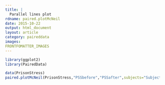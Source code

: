 ```yaml
---
title: |
  Parallel lines plot
rdname: paired.plotMcNeil
date: 2015-10-22
output: html_document
layout: article
category: paireddata
images:
FRONTFOMATTER_IMAGES
---
```


```r
library(ggplot2)
library(PairedData)
```

```r
data(PrisonStress)
paired.plotMcNeil(PrisonStress,"PSSbefore","PSSafter",subjects="Subject")



```